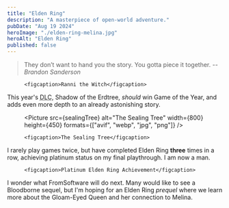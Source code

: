 ```yaml
---
title: "Elden Ring"
description: "A masterpiece of open-world adventure."
pubDate: "Aug 19 2024"
heroImage: "./elden-ring-melina.jpg"
heroAlt: "Elden Ring"
published: false
---
```



<blockquote>
They don’t want to hand you the story. You gotta piece it together.
<cite>-- Brandon Sanderson</cite>
</blockquote>

<figure class="figure">
  <Picture
    src={ranni}
    alt="Ranni the Witch"
    width={800}
    height={450}
    formats={["avif", "webp", "jpg", "png"]} />

    <figcaption>Ranni the Witch</figcaption>
</figure>


This year's <abbr title="Downloadable Content">DLC</abbr>, Shadow of the Erdtree, _should_ win Game of the Year, and adds even more depth to an already astonishing story.

<figure class="figure">

  <Picture
    src={sealingTree}
    alt="The Sealing Tree"
    width={800}
    height={450}
    formats={["avif", "webp", "jpg", "png"]} />

    <figcaption>The Sealing Tree</figcaption>
</figure>

I rarely play games twice, but have completed Elden Ring **three** times in a row, achieving platinum status on my final playthrough. I am now a man.

<figure class="figure">
  <Picture
    src={platinum}
    alt="Platinum Elden Ring Achievement"
    width={800}
    height={450}
    formats={["avif", "webp", "jpg", "png"]} />

    <figcaption>Platinum Elden Ring Achievement</figcaption>
</figure>

I wonder what FromSoftware will do next.
Many would like to see a Bloodborne sequel, but
I'm hoping for an Elden Ring _prequel_ where we learn more
about the Gloam-Eyed Queen and her connection to Melina.